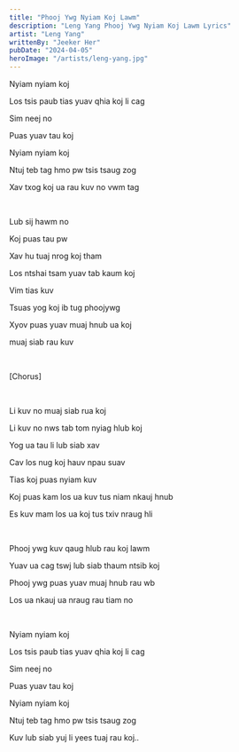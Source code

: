 ```yaml
---
title: "Phooj Ywg Nyiam Koj Lawm"
description: "Leng Yang Phooj Ywg Nyiam Koj Lawm Lyrics"
artist: "Leng Yang"
writtenBy: "Jeeker Her"
pubDate: "2024-04-05"
heroImage: "/artists/leng-yang.jpg"
---
```


Nyiam nyiam koj

Los tsis paub tias yuav qhia koj li cag

Sim neej no

Puas yuav tau koj

Nyiam nyiam koj

Ntuj teb tag hmo pw tsis tsaug zog

Xav txog koj ua rau kuv no vwm tag

<br />

Lub sij hawm no

Koj puas tau pw

Xav hu tuaj nrog koj tham

Los ntshai tsam yuav tab kaum koj

Vim tias kuv

Tsuas yog koj ib tug phoojywg

Xyov puas yuav muaj hnub ua koj

muaj siab rau kuv

<br />

[Chorus]

<br />

Li kuv no muaj siab rua koj

Li kuv no nws tab tom nyiag hlub koj

Yog ua tau li lub siab xav

Cav los nug koj hauv npau suav

Tias koj puas nyiam kuv

Koj puas kam los ua kuv tus niam nkauj hnub

Es kuv mam los ua koj tus txiv nraug hli

<br />

Phooj ywg kuv qaug hlub rau koj lawm

Yuav ua cag tswj lub siab thaum ntsib koj

Phooj ywg puas yuav muaj hnub rau wb

Los ua nkauj ua nraug rau tiam no

<br />

Nyiam nyiam koj

Los tsis paub tias yuav qhia koj li cag

Sim neej no

Puas yuav tau koj

Nyiam nyiam koj

Ntuj teb tag hmo pw tsis tsaug zog

Kuv lub siab yuj li yees tuaj rau koj..
